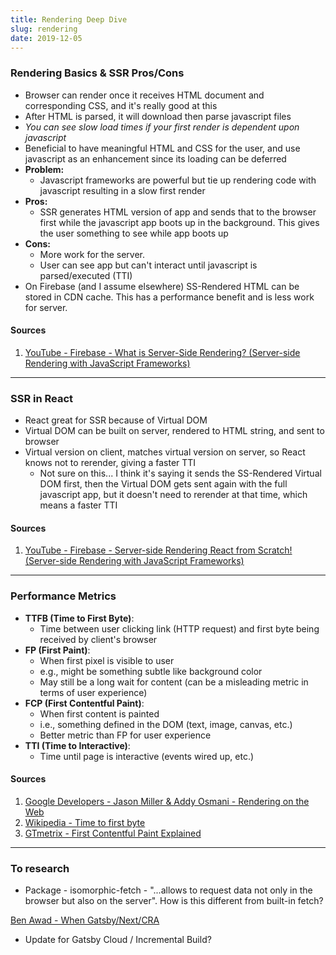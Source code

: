 ```yaml
---
title: Rendering Deep Dive
slug: rendering
date: 2019-12-05
---
```


### Rendering Basics & SSR Pros/Cons

- Browser can render once it receives HTML document and corresponding CSS, and it's really good at this
- After HTML is parsed, it will download then parse javascript files
- _You can see slow load times if your first render is dependent upon javascript_
- Beneficial to have meaningful HTML and CSS for the user, and use javascript as an enhancement since its loading can be deferred
- **Problem:**
  - Javascript frameworks are powerful but tie up rendering code with javascript resulting in a slow first render
- **Pros:**
  - SSR generates HTML version of app and sends that to the browser first while the javascript app boots up in the background. This gives the user something to see while app boots up
- **Cons:**
  - More work for the server.
  - User can see app but can't interact until javascript is parsed/executed (TTI)
- On Firebase (and I assume elsewhere) SS-Rendered HTML can be stored in CDN cache. This has a performance benefit and is less work for server.

#### Sources

1. [YouTube - Firebase - What is Server-Side Rendering? (Server-side Rendering with JavaScript Frameworks)](https://www.youtube.com/watch?v=GQzn7XRdzxY)

---

### SSR in React

- React great for SSR because of Virtual DOM
- Virtual DOM can be built on server, rendered to HTML string, and sent to browser
- Virtual version on client, matches virtual version on server, so React knows not to rerender, giving a faster TTI
  - Not sure on this... I think it's saying it sends the SS-Rendered Virtual DOM first, then the Virtual DOM gets sent again with the full javascript app, but it doesn't need to rerender at that time, which means a faster TTI

#### Sources

1. [YouTube - Firebase - Server-side Rendering React from Scratch! (Server-side Rendering with JavaScript Frameworks)](https://www.youtube.com/watch?v=82tZAPMHfT4&list=PLl-K7zZEsYLkbvTj8AUUCfBO7DoEHJ-ME&index=5)

---

### Performance Metrics

- **TTFB (Time to First Byte)**:
  - Time between user clicking link (HTTP request) and first byte being received by client's browser
- **FP (First Paint)**:
  - When first pixel is visible to user
  - e.g., might be something subtle like background color
  - May still be a long wait for content (can be a misleading metric in terms of user experience)
- **FCP (First Contentful Paint)**:
  - When first content is painted
  - i.e., something defined in the DOM (text, image, canvas, etc.)
  - Better metric than FP for user experience
- **TTI (Time to Interactive)**:
  - Time until page is interactive (events wired up, etc.)

#### Sources

1. [Google Developers - Jason Miller & Addy Osmani - Rendering on the Web](https://developers.google.com/web/updates/2019/02/rendering-on-the-web)
2. [Wikipedia - Time to first byte](https://en.wikipedia.org/wiki/Time_to_first_byte)
3. [GTmetrix - First Contentful Paint Explained](https://gtmetrix.com/blog/first-contentful-paint-explained/)

---

### To research

- Package - isomorphic-fetch - "...allows to request data not only in the browser but also on the server". How is this different from built-in fetch?

[Ben Awad - When Gatsby/Next/CRA](https://www.youtube.com/watch?v=VoscwJ6MGsU)

- Update for Gatsby Cloud / Incremental Build?
